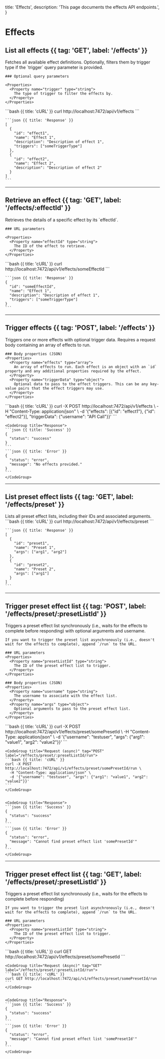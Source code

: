   title: 'Effects',
  description: 'This page documents the effects API endpoints.',
}

# Effects

## List all effects {{ tag: 'GET', label: '/effects' }}

<Row>
  <Col>
    Fetches all available effect definitions. Optionally, filters them by trigger type if the `trigger` query parameter is
    provided.

    ### Optional query parameters

    <Properties>
      <Property name="trigger" type="string">
        The type of trigger to filter the effects by.
      </Property>
    </Properties>
  </Col>


  <Col sticky>
    <CodeGroup title="Request" tag="GET" label="/effects">
    ```bash {{ title: 'cURL' }}
    curl http://localhost:7472/api/v1/effects
    ```
    </CodeGroup>

    ```json {{ title: 'Response' }}
    [
      {
        "id": "effect1",
        "name": "Effect 1",
        "description": "Description of effect 1",
        "triggers": ["someTriggerType"]
      },
      {
        "id": "effect2",
        "name": "Effect 2",
        "description": "Description of effect 2"
      }
    ]
    ```

  </Col>
</Row>

---

## Retrieve an effect {{ tag: 'GET', label: '/effects/:effectId' }}
<Row>
  <Col>
    Retrieves the details of a specific effect by its `effectId`.

    ### URL parameters

    <Properties>
      <Property name="effectId" type="string">
        The ID of the effect to retrieve.
      </Property>
    </Properties>
  </Col>
  <Col sticky>
    <CodeGroup title="Request" tag="GET" label="/effects/:effectId">
    ```bash {{ title: 'cURL' }}
    curl http://localhost:7472/api/v1/effects/someEffectId
    ```
    </CodeGroup>

    ```json {{ title: 'Response' }}
    {
      "id": "someEffectId",
      "name": "Effect 1",
      "description": "Description of effect 1",
      "triggers": ["someTriggerType"]
    }
    ```

  </Col>
</Row>

---

## Trigger effects {{ tag: 'POST', label: '/effects' }}

<Row>
  <Col>
    Triggers one or more effects with optional trigger data. Requires a request body containing an array of effects to run.

    ### Body properties (JSON)
    <Properties>
      <Property name="effects" type="array">
        An array of effects to run. Each effect is an object with an `id` property and any additional properties required by the effect.
      </Property>
      <Property name="triggerData" type="object">
        Optional data to pass to the effect triggers. This can be any key-value pairs that the effect triggers may use.
      </Property>
    </Properties>
  </Col>
  <Col sticky>
    <CodeGroup title="Request" tag="POST" label="/effects">
    ```bash {{ title: 'cURL' }}
    curl -X POST http://localhost:7472/api/v1/effects \
      -H "Content-Type: application/json" \
      -d '{"effects": [{"id": "effect1"}, {"id": "effect2"}], "triggerData": {"username": "API Call"}}'
    ```
    </CodeGroup>

    <CodeGroup title="Response">
    ```json {{ title: 'Success' }}
    {
      "status": "success"
    }
    ```
    ```json {{ title: 'Error' }}
    {
      "status": "error",
      "message": "No effects provided."
    }
    ```
    </CodeGroup>
  </Col>
</Row>

---

## List preset effect lists {{ tag: 'GET', label: '/effects/preset' }}

<Row>
  <Col>
    Lists all preset effect lists, including their IDs and associated arguments.
  </Col>
  <Col sticky>
    <CodeGroup title="Request" tag="GET" label="/effects/preset">
    ```bash {{ title: 'cURL' }}
    curl http://localhost:7472/api/v1/effects/preset
    ```
    </CodeGroup>

    ```json {{ title: 'Response' }}
    [
      {
        "id": "preset1",
        "name": "Preset 1",
        "args": ["arg1", "arg2"]
      },
      {
        "id": "preset2",
        "name": "Preset 2",
        "args": ["arg1"]
      }
    ]
    ```

  </Col>
</Row>

---

## Trigger preset effect list {{ tag: 'POST', label: '/effects/preset/:presetListId' }}

<Row>
  <Col>
    Triggers a preset effect list synchronously (i.e., waits for the effects to complete before responding) with optional arguments and username.

    If you want to trigger the preset list asynchronously (i.e., doesn't wait for the effects to complete), append `/run` to the URL.

    ### URL parameters
    <Properties>
      <Property name="presetListId" type="string">
        The ID of the preset effect list to trigger.
      </Property>
    </Properties>

    ### Body properties (JSON)
    <Properties>
      <Property name="username" type="string">
        The username to associate with the effect list.
      </Property>
      <Property name="args" type="object">
        Optional arguments to pass to the preset effect list.
      </Property>
    </Properties>
  </Col>
  <Col sticky>
    <CodeGroup title="Request (sync)" tag="POST" label="/effects/preset/:presetListId">
    ```bash {{ title: 'cURL' }}
    curl -X POST http://localhost:7472/api/v1/effects/preset/somePresetId \
      -H "Content-Type: application/json" \
      -d '{"username": "testuser", "args": {"arg1": "value1", "arg2": "value2"}}'
    ```
    </CodeGroup>

    <CodeGroup title="Request (async)" tag="POST" label="/effects/preset/:presetListId/run">
    ```bash {{ title: 'cURL' }}
    curl -X POST http://localhost:7472/api/v1/effects/preset/somePresetId/run \
      -H "Content-Type: application/json" \
      -d '{"username": "testuser", "args": {"arg1": "value1", "arg2": "value2"}}'
    ```
    </CodeGroup>


    <CodeGroup title="Response">
    ```json {{ title: 'Success' }}
    {
      "status": "success"
    }
    ```
    ```json {{ title: 'Error' }}
    {
      "status": "error",
      "message": "Cannot find preset effect list 'somePresetId'"
    }
    ```
    </CodeGroup>
  </Col>
</Row>

---

## Trigger preset effect list {{ tag: 'GET', label: '/effects/preset/:presetListId' }}

<Row>
  <Col>
    Triggers a preset effect list synchronously (i.e., waits for the effects to complete before responding)

    If you want to trigger the preset list asynchronously (i.e., doesn't wait for the effects to complete), append `/run` to the URL.

    ### URL parameters
    <Properties>
      <Property name="presetListId" type="string">
        The ID of the preset effect list to trigger.
      </Property>
    </Properties>
  </Col>
  <Col sticky>
    <CodeGroup title="Request (Sync)" tag="GET" label="/effects/preset/:presetListId">
    ```bash {{ title: 'cURL' }}
    curl GET http://localhost:7472/api/v1/effects/preset/somePresetId 
    ```
    </CodeGroup>

    <CodeGroup title="Request (Async)" tag="GET" label="/effects/preset/:presetListId/run">
    ```bash {{ title: 'cURL' }}
    curl GET http://localhost:7472/api/v1/effects/preset/somePresetId/run
    ```
    </CodeGroup>


    <CodeGroup title="Response">
    ```json {{ title: 'Success' }}
    {
      "status": "success"
    }
    ```
    ```json {{ title: 'Error' }}
    {
      "status": "error",
      "message": "Cannot find preset effect list 'somePresetId'"
    }
    ```
    </CodeGroup>
  </Col>
</Row>
